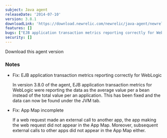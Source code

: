 ```yaml
---
subject: Java agent
releaseDate: '2014-07-10'
version: 3.8.1
downloadLink: 'https://download.newrelic.com/newrelic/java-agent/newrelic-agent/3.8.1/'
features: []
bugs: ["EJB application transaction metrics reporting correctly for WebLogic", "App Map incomplete"]
security: []
---
```

<ButtonGroup>
  <ButtonLink
    role="button"
    to="https://download.newrelic.com/newrelic/java-agent/newrelic-agent/3.8.1/"
    variant="primary"
  >
    Download this agent version
  </ButtonLink>
</ButtonGroup>

### Notes

* Fix: EJB application transaction metrics reporting correctly for WebLogic

  In version 3.8.0 of the agent, EJB application transaction metrics for WebLogic were reporting the data as the average value per a bean instead of the total value per an application. This has been fixed and the data can now be found under the JVM tab.
* Fix: App Map incomplete

  If a web request made an external call to another app, the app making the web request did not appear in the App Map. Moreover, subsequent external calls to other apps did not appear in the App Map either.
